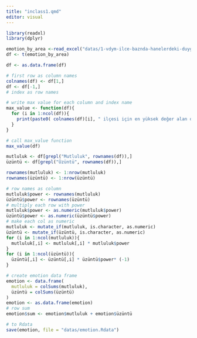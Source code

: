 ```yaml
---
title: "inclass1.qmd"
editor: visual
---
```


```r
library(readxl)
library(dplyr)
```

```r
emotion_by_area <-read_excel("datas/1-vdym-ilce-baznda-hanelerdeki-duygu-durum-istatistikleri.xlsx")
df <- t(emotion_by_area)
```

```r
df <- as.data.frame(df)
```

```r
# first row as column names
colnames(df) <- df[1,]
df <- df[-1,]
# index as row names
```

```r
# write max value for each column and index name
max_value <- function(df){
  for (i in 1:ncol(df)){
    print(paste0( colnames(df)[i], " ilçesi için en yüksek değer alan değerlendirme ", rownames(df)[which.max(df[,i])]))
  }
}

```

```r
# call max_value function
max_value(df)
```

```r
mutluluk <- df[grepl("Mutluluk", rownames(df)),]
üzüntü <- df[grepl("Üzüntü", rownames(df)),]

```

```r

rownames(mutluluk) <- 1:nrow(mutluluk)
rownames(üzüntü) <- 1:nrow(üzüntü)

```

```r
# row names as column
mutluluk$power <- rownames(mutluluk)
üzüntü$power <- rownames(üzüntü)
# multiply each row with power
mutluluk$power <- as.numeric(mutluluk$power)
üzüntü$power <- as.numeric(üzüntü$power)
# make each col as numeric
mutluluk <- mutate_if(mutluluk, is.character, as.numeric)
üzüntü <- mutate_if(üzüntü, is.character, as.numeric)
for (i in 1:ncol(mutluluk)){
  mutluluk[,i] <- mutluluk[,i] * mutluluk$power
}
for (i in 1:ncol(üzüntü)){
  üzüntü[,i] <- üzüntü[,i] * üzüntü$power* (-1)
}
```

```r
# create emotion data frame
emotion <- data.frame(
  mutluluk = colSums(mutluluk),
  üzüntü = colSums(üzüntü)
)
emotion <- as.data.frame(emotion)
# row sum
emotion$sum <- emotion$mutluluk + emotion$üzüntü

# to Rdata
save(emotion, file = "datas/emotion.Rdata")



```

```         
```

